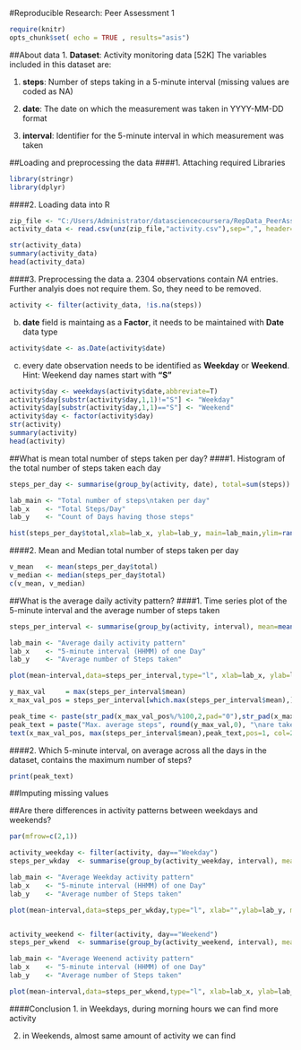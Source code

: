 #Reproducible Research: Peer Assessment 1
```r
require(knitr)
opts_chunk$set( echo = TRUE , results="asis")
```
##About data
1. **Dataset**: Activity monitoring data [52K]
The variables included in this dataset are:

1. **steps**: Number of steps taking in a 5-minute interval (missing values are coded as NA)

2. **date**: The date on which the measurement was taken in YYYY-MM-DD format

3. **interval**: Identifier for the 5-minute interval in which measurement was taken

##Loading and preprocessing the data
####1. Attaching required Libraries
```r
library(stringr)
library(dplyr)
```
####2. Loading data into R
```r
zip_file <- "C:/Users/Administrator/datasciencecoursera/RepData_PeerAssessment1/activity.zip"
activity_data <- read.csv(unz(zip_file,"activity.csv"),sep=",", header=T)

str(activity_data)
summary(activity_data)
head(activity_data)
```
####3. Preprocessing the data
  a. 2304 observations contain *NA* entries. Further analyis does not require them. So, they need to be removed.
```r
activity <- filter(activity_data, !is.na(steps))
```
  
  b. **date** field is maintaing as a **Factor**, it needs to be maintained with **Date** data type
```r
activity$date <- as.Date(activity$date)
```
  
  c. every date observation needs to be identified as **Weekday** or **Weekend**.  Hint: Weekend day names start with **"S"**
```r
activity$day <- weekdays(activity$date,abbreviate=T)
activity$day[substr(activity$day,1,1)!="S"] <- "Weekday"
activity$day[substr(activity$day,1,1)=="S"] <- "Weekend"
activity$day <- factor(activity$day)
str(activity)
summary(activity)
head(activity)
```
##What is mean total number of steps taken per day?
####1. Histogram of the total number of steps taken each day
```r
steps_per_day <- summarise(group_by(activity, date), total=sum(steps))

lab_main <- "Total number of steps\ntaken per day"
lab_x    <- "Total Steps/Day"
lab_y    <- "Count of Days having those steps"

hist(steps_per_day$total,xlab=lab_x, ylab=lab_y, main=lab_main,ylim=range(1:30),labels=T, col=rainbow(5)) 
```

####2. Mean and Median total number of steps taken per day
```r
v_mean   <- mean(steps_per_day$total)
v_median <- median(steps_per_day$total)
c(v_mean, v_median)
```

##What is the average daily activity pattern?
####1. Time series plot of the 5-minute interval and the average number of steps taken
```r
steps_per_interval <- summarise(group_by(activity, interval), mean=mean(steps))

lab_main <- "Average daily activity pattern"
lab_x    <- "5-minute interval (HHMM) of one Day"
lab_y    <- "Average number of Steps taken"

plot(mean~interval,data=steps_per_interval,type="l", xlab=lab_x, ylab=lab_y, main=lab_main)

y_max_val     = max(steps_per_interval$mean)
x_max_val_pos = steps_per_interval[which.max(steps_per_interval$mean),]$interval

peak_time <- paste(str_pad(x_max_val_pos%/%100,2,pad="0"),str_pad(x_max_val_pos%%100,2,pad="0"),sep=":")
peak_text = paste("Max. average steps", round(y_max_val,0), "\nare taken at", peak_time)
text(x_max_val_pos, max(steps_per_interval$mean),peak_text,pos=1, col=2)
```

####2. Which 5-minute interval, on average across all the days in the dataset, contains the maximum number of steps?
```r
print(peak_text)
```

##Imputing missing values

##Are there differences in activity patterns between weekdays and weekends?
```r
par(mfrow=c(2,1))

activity_weekday <- filter(activity, day=="Weekday")
steps_per_wkday  <- summarise(group_by(activity_weekday, interval), mean=mean(steps))

lab_main <- "Average Weekday activity pattern"
lab_x    <- "5-minute interval (HHMM) of one Day"
lab_y    <- "Average number of Steps taken"

plot(mean~interval,data=steps_per_wkday,type="l", xlab="",ylab=lab_y, main=lab_main)


activity_weekend <- filter(activity, day=="Weekend")
steps_per_wkend  <- summarise(group_by(activity_weekend, interval), mean=mean(steps))

lab_main <- "Average Weenend activity pattern"
lab_x    <- "5-minute interval (HHMM) of one Day"
lab_y    <- "Average number of Steps taken"

plot(mean~interval,data=steps_per_wkend,type="l", xlab=lab_x, ylab=lab_y, main=lab_main)
```

####Conclusion
1. in Weekdays, during morning hours we can find more activity

2. in Weekends, almost same amount of activity we can find
